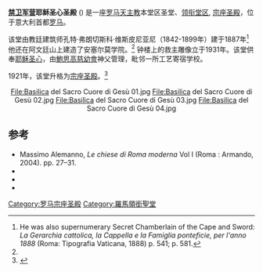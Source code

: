 {{Infobox religious building
| name=禁卫军营耶稣圣心圣殿<br/> <small>Basilica del Sacro Cuore di Gesù al Castro Pretorio （意大利文）<br/>Sacratissimi Cordis Iesu ad Castrum Praetorium （拉丁文）</small>
| image=Basil gesu-010.jpg| location= {{flagicon|Italy}}意大利[[罗马|罗马]]
| geo = {{coord|41|54|10|N|12|30|9.5|E|type:landmark_region:IT_scale:1000|display=inline,title}}
| religious_affiliation= [[罗马天主教|罗马天主教]]
| consecration_year= 1887
| status= 本堂区圣堂, [[领衔堂区|领衔堂区]], [[宗座圣殿|宗座圣殿]]
| leadership= 
| website= [http://www.basilicadelsacrocuore.it/ www.basilicadelsacrocuore.it]
| architect= 弗朗切斯科·维斯皮尼亚尼<ref name="TCI">{{Harvnb|Touring Club Italiano|1999|pages=547}}</ref>
| architecture_type=
| architecture_style= 新文艺复兴
| facade_direction= 
| groundbreaking= 1879
| length=  {{convert|70|m|ft}}
| width=  {{convert|30|m|ft}}
| width_nave= {{convert|14|m|ft}}
| height_max=
| spire_quantity=1
| materials=
}}
'''[[罗马禁卫军|禁卫军营]]耶稣圣心圣殿''' ({{lang-it|Basilica del Sacro Cuore di Gesù al Castro Pretorio}}) 是一座[[罗马天主教|罗马天主教]]本堂区圣堂、[[领衔堂区|领衔堂区]], [[宗座圣殿|宗座圣殿]]，位于意大利首都[[罗马|罗马]]。

该堂由教廷建筑师孔特·弗朗切斯科·维斯皮尼亚尼（1842-1899年）建于1887年<ref>He was also supernumerary Secret Chamberlain of the Cape and Sword: ''La Gerarchia cattolica, la Cappella e la Famiglia ponteficie, per l'anno 1888'' (Roma: Tipografia Vaticana, 1888) p. 541; p. 581.</ref>他还在阿文廷山上建造了安塞尔莫学院。<ref name="TCI"/> 钟楼上的救主雕像立于1931年。该堂供奉[[耶稣圣心|耶稣圣心]]，由[[鮑思高慈幼會|鮑思高慈幼會]]神父管理，毗邻一所工艺寄宿学校。

1921年，该堂升格为[[宗座圣殿|宗座圣殿]]。<ref>{{cite web | url=http://www.gcatholic.org/churches/data/basITX.htm#aon | title=Basilicas in Italy | accessdate=2010-12-31 | author=GCatholic.org | archive-date=2015-12-26 | archive-url=https://web.archive.org/web/20151226190014/http://www.gcatholic.org/churches/data/basITX.htm#aon | dead-url=no }}</ref>

<center>
<gallery>
File:Basilica del Sacro Cuore di Gesù 01.jpg
File:Basilica del Sacro Cuore di Gesù 02.jpg
File:Basilica del Sacro Cuore di Gesù 03.jpg
File:Basilica del Sacro Cuore di Gesù 04.jpg
</gallery>
</center>
{{罗马地标}}
==参考==
{{Reflist}}
* Massimo Alemanno, ''Le chiese di Roma moderna'' Vol I (Roma : Armando, 2004). pp. 27–31.
* {{cite book | last = Farnedi | first = Giustino | title = Guida Alle Chiese Di Roma | publisher = Piemme | location = Casale Monferrato | year = 1999 | isbn = 88-384-3087-X }}
* {{citation| author= Touring Club Italiano  | title = Roma | publisher = Touring Club Italiano | location = S.L. | year = 1999 | isbn = 88-365-1324-7 |chapter=Il rione Castro Pretorio|url=https://books.google.com/books?id=Vi-_Vwsdp4UC&pg=PA547}}
*{{cite web | url=http://nsshph.blogspot.com/2007/11/basilica-del-sacro-cuore-guided-tour.html | title=Basilica del Sacro Cuore: a guided tour | accessdate=2010-12-31 | archive-date=2016-03-03 | archive-url=https://web.archive.org/web/20160303205657/http://nsshph.blogspot.com/2007/11/basilica-del-sacro-cuore-guided-tour.html | dead-url=no }}
[[Category:罗马宗座圣殿|Category:罗马宗座圣殿]]
[[Category:羅馬領銜聖堂|Category:羅馬領銜聖堂]]